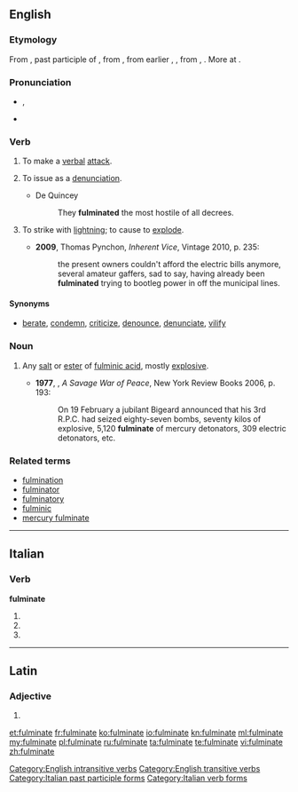 ==English==
{{wikipedia}}

===Etymology===
From {{etyl|la|en}} {{term|fulminatus|fulminātus|lang=la}}, past participle of {{term|fulmino|fulminō|lighten, hurl or strike with lightning|lang=la}}, from {{term|fulmen||lightning which strikes and sets on fire, thunderbolt|lang=la}}, from earlier {{recons|fulgmen|lang=la}}, {{recons|fulgimen|lang=la}}, from {{term|fulgo|fulgō|lang=la}}, {{term|fulgeo|fulgeō|flash, lighten|lang=la}}. More at {{l|en|fulgent}}.

===Pronunciation===
* {{a|UK}} {{IPA|/ˈfʌlmɪneɪt/}}, {{X-SAMPA|/"fVlmIn.eIt/}}
* {{audio|en-us-fulminate.ogg|Audio (US)}}
{{rfap|UK|UK}}

===Verb===
{{en-verb|fulminates|fulminating|fulminated}}

# {{context|intransitive|figuratively}} To make a [[verbal]] [[attack]].
# {{context|transitive|figuratively}} To issue as a [[denunciation]].
#* De Quincey
#*: They '''fulminated''' the most hostile of all decrees.
# {{context|now|_|rare}} To strike with [[lightning]]; to cause to [[explode]].
#* '''2009''', Thomas Pynchon, ''Inherent Vice'', Vintage 2010, p. 235:
#*: the present owners couldn't afford the electric bills anymore, several amateur gaffers, sad to say, having already been '''fulminated''' trying to bootleg power in off the municipal lines.

====Synonyms====
* {{sense|verbal attack}}  [[berate]], [[condemn]], [[criticize]], [[denounce]], [[denunciate]], [[vilify]]

===Noun===
{{en-noun}}

# {{context|chemistry}} Any [[salt]] or [[ester]] of [[fulminic acid]], mostly [[explosive]].
#*'''1977''', {{w|Alistair Horne}}, ''A Savage War of Peace'', New York Review Books 2006, p. 193:
#*:On 19 February a jubilant Bigeard announced that his 3rd R.P.C. had seized eighty-seven bombs, seventy kilos of explosive, 5,120 '''fulminate''' of mercury detonators, 309 electric detonators, etc.

===Related terms===
* [[fulmination]]
* [[fulminator]]
* [[fulminatory]]
* [[fulminic]]
* [[mercury fulminate]]

[[Category:English intransitive verbs]]
[[Category:English transitive verbs]]

----

==Italian==

===Verb===
'''fulminate'''

# {{conjugation of|fulminare||2|p|pres|ind|lang=it}}
# {{conjugation of|fulminare||2|p|imp|lang=it}}
# {{form of|[[feminine|Feminine]] plural|fulminato}}

[[Category:Italian past participle forms]]
[[Category:Italian verb forms]]

----

==Latin==

===Adjective===
{{la-adj-form|fulmināte}}

# {{inflection of|fulminatus|fulminātus|voc|m|s|lang=la}}

[[et:fulminate]]
[[fr:fulminate]]
[[ko:fulminate]]
[[io:fulminate]]
[[kn:fulminate]]
[[ml:fulminate]]
[[my:fulminate]]
[[pl:fulminate]]
[[ru:fulminate]]
[[ta:fulminate]]
[[te:fulminate]]
[[vi:fulminate]]
[[zh:fulminate]]
